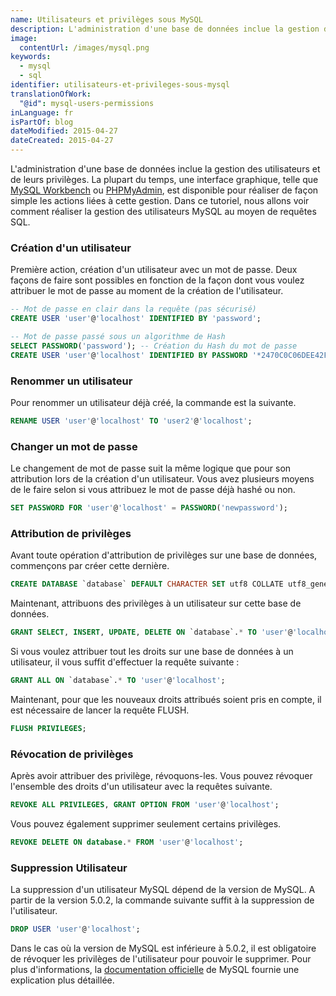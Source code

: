 ```yaml
---
name: Utilisateurs et privilèges sous MySQL
description: L'administration d'une base de données inclue la gestion des utilisateurs et de leurs privilèges. La plupart du temps, une interface graphique, telle que MySQL Workbench ou PHPMyAdmin, est disponible pour réaliser de façon simple les actions liées à cette gestion. Dans ce tutoriel, nous allons voir comment réaliser la gestion des utilisateurs MySQL au moyen de requêtes SQL.
image:
  contentUrl: /images/mysql.png
keywords:
  - mysql
  - sql
identifier: utilisateurs-et-privileges-sous-mysql
translationOfWork:
  "@id": mysql-users-permissions
inLanguage: fr
isPartOf: blog
dateModified: 2015-04-27
dateCreated: 2015-04-27
---
```


L'administration d'une base de données inclue la gestion des utilisateurs et de leurs privilèges. La plupart du temps, une interface graphique, telle que [MySQL Workbench](https://www.mysql.fr/products/workbench/) ou [PHPMyAdmin](https://www.phpmyadmin.net/), est disponible pour réaliser de façon simple les actions liées à cette gestion. Dans ce tutoriel, nous allons voir comment réaliser la gestion des utilisateurs MySQL au moyen de requêtes SQL.

### Création d'un utilisateur

Première action, création d'un utilisateur avec un mot de passe. Deux façons de faire sont possibles en fonction de la façon dont vous voulez attribuer le mot de passe au moment de la création de l'utilisateur.

```sql
-- Mot de passe en clair dans la requête (pas sécurisé)
CREATE USER 'user'@'localhost' IDENTIFIED BY 'password';

-- Mot de passe passé sous un algorithme de Hash
SELECT PASSWORD('password'); -- Création du Hash du mot de passe
CREATE USER 'user'@'localhost' IDENTIFIED BY PASSWORD '*2470C0C06DEE42FD1618BB9900DFG1E6Y89F4';
```

### Renommer un utilisateur

Pour renommer un utilisateur déjà créé, la commande est la suivante.

```sql
RENAME USER 'user'@'localhost' TO 'user2'@'localhost';
```

### Changer un mot de passe

Le changement de mot de passe suit la même logique que pour son attribution lors de la création d'un utilisateur. Vous avez plusieurs moyens de le faire selon si vous attribuez le mot de passe déjà hashé ou non.

```sql
SET PASSWORD FOR 'user'@'localhost' = PASSWORD('newpassword');
```

### Attribution de privilèges

Avant toute opération d'attribution de privilèges sur une base de données, commençons par créer cette dernière.

```sql
CREATE DATABASE `database` DEFAULT CHARACTER SET utf8 COLLATE utf8_general_ci;
```

Maintenant, attribuons des privilèges à un utilisateur sur cette base de données.

```sql
GRANT SELECT, INSERT, UPDATE, DELETE ON `database`.* TO 'user'@'localhost';
```

Si vous voulez attribuer tout les droits sur une base de données à un utilisateur, il vous suffit d'effectuer la requête suivante :

```sql
GRANT ALL ON `database`.* TO 'user'@'localhost';
```

Maintenant, pour que les nouveaux droits attribués soient pris en compte, il est nécessaire de lancer la requête FLUSH.

```sql
FLUSH PRIVILEGES;
```

### Révocation de privilèges

Après avoir attribuer des privilège, révoquons-les. Vous pouvez révoquer l'ensemble des droits d'un utilisateur avec la requêtes suivante.

```sql
REVOKE ALL PRIVILEGES, GRANT OPTION FROM 'user'@'localhost';
```

Vous pouvez également supprimer seulement certains privilèges.

```sql
REVOKE DELETE ON database.* FROM 'user'@'localhost';
```

### Suppression Utilisateur

La suppression d'un utilisateur MySQL dépend de la version de MySQL. A partir de la version 5.0.2, la commande suivante suffit à la suppression de l'utilisateur.

```sql
DROP USER 'user'@'localhost';
```

Dans le cas où la version de MySQL est inférieure à 5.0.2, il est obligatoire de révoquer les privilèges de l'utilisateur pour pouvoir le supprimer. Pour plus d'informations, la [documentation officielle](https://dev.mysql.com/doc/refman/5.0/en/drop-user.html) de MySQL fournie une explication plus détaillée.
